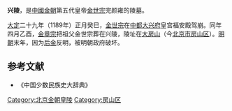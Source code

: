 {{文物保护单位
| 级别 = 全国
| 图片 = 
| 名称 = [[北京金代皇陵|金陵]]<br />兴陵
| 编号 = 6-221
| 分类 = 古墓葬
| 时代 = [[金朝|金]]
| 所在 = {{CHN}}[[北京市|北京市]][[房山区|房山区]]
| 登录 = 2006年
| Cat = 北京全国重点文物保护单位
}}
'''兴陵'''，是[[中國|中國]][[金朝|金朝]]第五代皇帝[[金世宗|金世宗]]完颜雍的陵墓。

[[大定_(金朝)|大定]]二十九年（1189年）正月癸巳，[[金世宗|金世宗]]在[[金中都|中都]][[大兴府|大兴府]]皇宫福安殿驾崩。同年四月乙酉，[[金章宗|金章宗]]把祖父金世宗葬在兴陵，陵址在[[大房山|大房山]]（今[[北京市|北京市]][[房山区|房山区]]）。[[明朝|明朝]]末年，因为[[后金|后金]]反明，被明朝政府破坏。

== 参考文献 ==
* 《中国少数民族史大辞典》

[[Category:北京金朝皇陵|Category:北京金朝皇陵]]
[[Category:房山区|Category:房山区]]